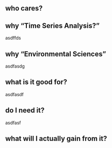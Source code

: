 ## who cares? {.unnumbered}

## why "Time Series Analysis?"

asdffds

## why "Environmental Sciences"

asdfasdg

## what is it good for?

asdfasdf

## do I need it?

asdfasf

## what will I **actually** gain from it?